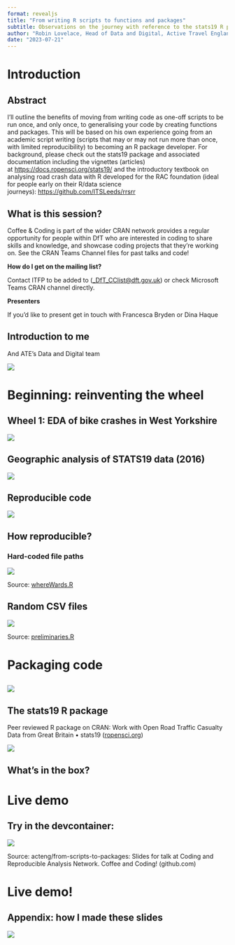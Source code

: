```yaml
---
format: revealjs
title: "From writing R scripts to functions and packages"
subtitle: Observations on the journey with reference to the stats19 R package
author: "Robin Lovelace, Head of Data and Digital, Active Travel England<br>Coffee and Coding presentation for the Department for Transport's Coding and Reproducible Analysis Network"
date: "2023-07-21"
---
```


# Introduction

## Abstract

I'll outline the benefits of moving from writing code as one-off scripts to be run once, and only once, to generalising your code by creating functions and packages. This will be based on his own experience going from an academic script writing (scripts that may or may not run more than once, with limited reproducibility) to becoming an R package developer. For background, please check out the stats19 package and associated documentation including the vignettes (articles) at [https://docs.ropensci.org/stats19/](https://eur02.safelinks.protection.outlook.com/?url=https%3A%2F%2Fdocs.ropensci.org%2Fstats19%2F&data=05%7C01%7CRobin.Lovelace%40activetravelengland.gov.uk%7Cbf6d6c1359b14a5e282f08db5d0d05d8%7C28b782fb41e148eabfc3ad7558ce7136%7C0%7C0%7C638206082781953473%7CUnknown%7CTWFpbGZsb3d8eyJWIjoiMC4wLjAwMDAiLCJQIjoiV2luMzIiLCJBTiI6Ik1haWwiLCJXVCI6Mn0%3D%7C3000%7C%7C%7C&sdata=S4j2CUt1HI9%2BKRKMB1Fq1HW4BDm2V%2BSkRAWoYDOF47c%3D&reserved=0 "Original URL: https://docs.ropensci.org/stats19/. Click or tap if you trust this link.") and the introductory textbook on analysing road crash data with R developed for the RAC foundation (ideal for people early on their R/data science journeys): [https://github.com/ITSLeeds/rrsrr](https://eur02.safelinks.protection.outlook.com/?url=https%3A%2F%2Fgithub.com%2FITSLeeds%2Frrsrr&data=05%7C01%7CRobin.Lovelace%40activetravelengland.gov.uk%7Cbf6d6c1359b14a5e282f08db5d0d05d8%7C28b782fb41e148eabfc3ad7558ce7136%7C0%7C0%7C638206082781953473%7CUnknown%7CTWFpbGZsb3d8eyJWIjoiMC4wLjAwMDAiLCJQIjoiV2luMzIiLCJBTiI6Ik1haWwiLCJXVCI6Mn0%3D%7C3000%7C%7C%7C&sdata=LJN%2BIvop4q9ar2zPN0T5JWKxjeGFZXMuOCRoo2EngtE%3D&reserved=0 "Original URL: https://github.com/ITSLeeds/rrsrr. Click or tap if you trust this link.")

```{=html}
<!-- **Start time**

Please note, the session will start 5 minutes later than the scheduled start time, this is to allow time for setting up.

**Teams Meeting**

Sessions will be held only in cyberspace for the foreseeable future. Please mute your microphone unless you want to ask a question, you can also raise your hand with the hand icon, and post questions in the chat.

**What is Coffee & Coding?** -->
```
## What is this session?

Coffee & Coding is part of the wider CRAN network provides a regular opportunity for people within DfT who are interested in coding to share skills and knowledge, and showcase coding projects that they're working on. See the CRAN Teams Channel files for past talks and code!

**How do I get on the mailing list?**

Contact ITFP to be added to ([\_DfT_CClist\@dft.gov.uk](mailto:_DfT_CClist@dft.gov.uk "mailto:_dft_cclist@dft.gov.uk")) or check Microsoft Teams CRAN channel directly.

**Presenters**

If you'd like to present get in touch with Francesca Bryden or Dina Haque

## Introduction to me

And ATE's Data and Digital team

![](images/paste-7.png)

# Beginning: reinventing the wheel

## Wheel 1: EDA of bike crashes in West Yorkshire

![](images/paste-2.png)

## Geographic analysis of STATS19 data (2016)

![](images/paste-3.png)

## Reproducible code

![](images/paste-4.png)

## How reproducible?

### Hard-coded file paths

![](images/paste-5.png)

Source: [whereWards.R](https://github.com/Robinlovelace/bikeR/blob/dec72385290ce74df13e56f7fc8facc089afb1ad/stat19/whereWards.R#L14)

## Random CSV files

![](images/paste-6.png)

Source: [preliminaries.R](https://github.com/Robinlovelace/bikeR/blob/dec72385290ce74df13e56f7fc8facc089afb1ad/stat19/preliminaries.R#L4)

# Packaging code

## 

![](images/paste-8.png)

## The stats19 R package

Peer reviewed R package on CRAN: Work with Open Road Traffic Casualty Data from Great Britain • stats19 ([ropensci.org](https://docs.ropensci.org/stats19/))

![](images/paste-9.png)

## What's in the box?

# Live demo

## Try in the devcontainer:

![](images/paste-10.png)

Source: acteng/from-scripts-to-packages: Slides for talk at Coding and Reproducible Analysis Network. Coffee and Coding! (github.com)

# Live demo!

## Appendix: how I made these slides

![](images/paste-1.png)